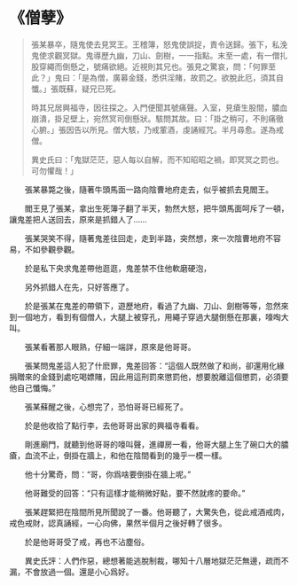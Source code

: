# 《僧孽》

> 張某暴卒，隨鬼使去見冥王。王稽簿，怒鬼使誤捉，責令送歸。張下，私浼鬼使求觀冥獄。鬼導歷九幽，刀山、劍樹，一一指點。末至一處，有一僧扎股穿繩而倒懸之，號痛欲絕。近視則其兄也。張見之驚哀，問：「何罪至此？」鬼曰：「是為僧，廣募金錢，悉供淫賭，故罰之。欲脫此厄，須其自懺。」張既蘇，疑兄已死。
>
> 時其兄居興福寺，因往探之。入門便聞其號痛聲。入室，見瘡生股間，膿血崩潰，掛足壁上，宛然冥司倒懸狀。駭問其故。曰：「掛之稍可，不則痛徹心腑。」張因告以所見。僧大駭，乃戒葷酒，虔誦經咒。半月尋愈。遂為戒僧。
>
> 異史氏曰：「鬼獄茫茫，惡人每以自解，而不知昭昭之禍，即冥冥之罰也。可勿懼哉！」

&emsp;&emsp;張某暴斃之後，隨著牛頭馬面一路向陰曹地府走去，似乎被抓去見閻王。

&emsp;&emsp;閻王見了張某，拿出生死簿子翻了半天，勃然大怒，把牛頭馬面呵斥了一頓，讓鬼差把人送回去，原來是抓錯人了……

&emsp;&emsp;張某哭笑不得，隨著鬼差往回走，走到半路，突然想，來一次陰曹地府不容易，不如參觀參觀。

&emsp;&emsp;於是私下央求鬼差帶他逛逛，鬼差禁不住他軟磨硬泡，

&emsp;&emsp;另外抓錯人在先，只好答應了。

&emsp;&emsp;於是張某在鬼差的帶領下，遊歷地府，看過了九幽、刀山、劍樹等等，忽然來到一個地方，看到有個僧人，大腿上被穿孔，用繩子穿過大腿倒懸在那裏，嚎啕大叫。

&emsp;&emsp;張某看著那人眼熟，仔細一端詳，原來是他哥哥。

&emsp;&emsp;張某問鬼差這人犯了什麽罪，鬼差回答：“這個人既然做了和尚，卻還用化緣捐贈來的金錢到處吃喝嫖賭，因此用這刑罰來懲罰他，想要脫離這個懲罰，必須要他自己懺悔。”

&emsp;&emsp;張某蘇醒之後，心想完了，恐怕哥哥已經死了。

&emsp;&emsp;於是他收拾了點行李，去他哥哥出家的興福寺看看。

&emsp;&emsp;剛進廟門，就聽到他哥哥的嚎叫聲，進禪房一看，他哥大腿上生了碗口大的膿瘡，血流不止，倒掛在牆上，和他在陰間看到的幾乎一模一樣。

&emsp;&emsp;他十分驚奇，問：“哥，你爲啥要倒掛在牆上呢。”

&emsp;&emsp;他哥難受的回答：“只有這樣才能稍微好點，要不然就疼的要命。”

&emsp;&emsp;張某趕緊把在陰間所見所聞說了一番。他哥聽了，大驚失色，從此戒酒戒肉，戒色戒財，認真誦經，一心向佛，果然半個月之後好轉了很多。

&emsp;&emsp;於是他哥哥受了戒，再也不沾塵俗。

&emsp;&emsp;異史氏評：人們作惡，總想著能逃脫制裁，哪知十八層地獄茫茫無邊，疏而不漏，不會放過一個。還是小心爲好。
